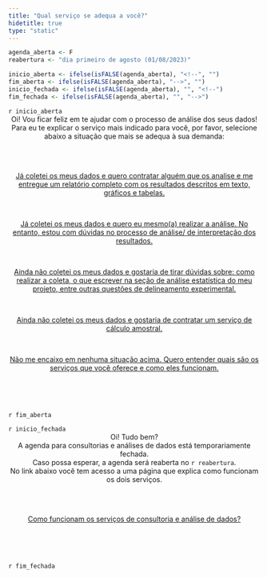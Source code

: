 ```yaml
---
title: "Qual serviço se adequa a você?"
hidetitle: true
type: "static"
---
```


```r
agenda_aberta <- F
reabertura <- "dia primeiro de agosto (01/08/2023)"

inicio_aberta <- ifelse(isFALSE(agenda_aberta), "<!--", "")
fim_aberta <- ifelse(isFALSE(agenda_aberta), "-->", "")
inicio_fechada <- ifelse(isFALSE(agenda_aberta), "", "<!--")
fim_fechada <- ifelse(isFALSE(agenda_aberta), "", "-->")
```


<!-- Versão agenda aberta -->


`r inicio_aberta`
<div class = "sobre row">
  
<center>
Oi! Vou ficar feliz em te ajudar com o processo de análise dos seus dados!
<br>
Para eu te explicar o serviço mais indicado para você, por favor, selecione abaixo a situação que mais se adequa à sua demanda:
</center>

<br><br>


<center>
<a href="https://fernandafperes.com.br/analise-dados" class="button">
Já coletei os meus dados e quero contratar alguém que os analise e me entregue um relatório completo com os resultados descritos em texto, gráficos e tabelas.
</a>
</center>


<br>

<center>
<a href="https://fernandafperes.com.br/consultoria" class="button">
Já coletei os meus dados e quero eu mesmo(a) realizar a análise. No entanto, estou com dúvidas no processo de análise/ de interpretação dos resultados.
</a>
</center>


<br>

<center>
<a href="https://fernandafperes.com.br/consultoria" class="button">
Ainda não coletei os meus dados e gostaria de tirar dúvidas sobre: como realizar a coleta, o que escrever na seção de análise estatística do meu projeto, entre outras questões de delineamento experimental.
</a>
</center>


<br>

<center>
<a href="https://fernandafperes.com.br/analise-dados" class="button">
Ainda não coletei os meus dados e gostaria de contratar um serviço de cálculo amostral.
</a>
</center>


<br>

<center>
<a href="https://fernandafperes.com.br/servicos" class="button">
Não me encaixo em nenhuma situação acima. Quero entender quais são os serviços que você oferece e como eles funcionam.
</a>
</center>


<br>
<br>
<br>

</div>
`r fim_aberta`



<!-- Versão agenda fechada -->

`r inicio_fechada`
<div class = "sobre row">
  
<center>
Oi! Tudo bem?
<br>
A agenda para consultorias e análises de dados está temporariamente fechada.<br>
Caso possa esperar, a agenda será reaberta no `r reabertura`.<br>
No link abaixo você tem acesso a uma página que explica como funcionam os dois serviços.
</center>

<br><br>

<center>
<a href="https://fernandafperes.com.br/servicos" class="button">
Como funcionam os serviços de consultoria e análise de dados?
</a>
</center>


<br>
<br>
<br>

</div>

`r fim_fechada`

